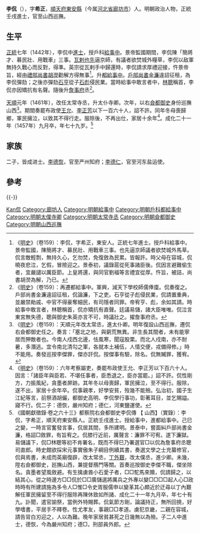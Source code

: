 {{Otheruses|other=名为李侃的其他人物|李侃}}
{{明清人物信息框
| 姓名 = 李侃
| 原名 =
| 圖片名稱= 
| 圖片大小 = 200px
| 圖片說明 = 
| 最高職務 = 巡撫山西都察院右僉都御史
| 國家 = 大明
| 爵位 =
| 籍貫 = [[順天府|順天府]][[東安縣|東安縣]]
| 族裔 = 漢族
| 旗籍 = 
| 字號 = 字希正
| 諡號 = 
| 出生日期 = 永樂五年（1407年）
| 出生地點 = [[順天府|順天府]][[東安縣|東安縣]]
| 逝世日期 = 成化二十一年（1485年）
| 逝世地點 = [[順天府|順天府]][[東安縣|東安縣]]
| 墓葬 =
| 配偶 =
| 親屬 = 子 [[李德恢|李德恢]]、[[李德仁|李德仁]]
| 出身 = 
*正統七年壬戌科同進士出身
| 經歷 = 
| 著作 =
}}

'''李侃'''（{{bd|1407年||1485年||catIdx=Li李}}），字'''希正'''，[[順天府|順天府]][[東安縣|東安縣]]（今属[[河北省|河北省]][[廊坊市|廊坊市]]）人。明朝政治人物，正統壬戌進士，官至山西巡撫。

==生平==
[[正统_(年号)|正統]]七年（1442年），李侃中[[進士|進士]]，授戶科[[給事中|給事中]]。景帝監國期間，李侃陳「簡將才、募民壯、用戰車」三事。[[瓦剌|瓦剌]][[也先|也先]]逼京師，有議者欲焚城外糧草，李侃以敌軍無持久戰心而反對，得準。英宗從瓦剌手中歸還時，李侃請求厚禮迎接，忤景帝旨，經由[[禮部尚書|禮部尚書]][[胡濙|胡濙]]勸解方得無事<ref>《[[明史|明史]]》（卷159）：李侃，字希正，東安人。正統七年進士。授戶科給事中。景帝監國，陳簡將才、募民壯、用戰車三事。也先逼京師議者欲焚城外馬草。侃言敵輕剽，無持久心，乞勿焚，免復斂為民累。皆報許。時父母在容城，侃曉夜悲泣，乞假，冒險迎之。景泰初，議錄扈從死事諸臣後。侃因言避難偷生者，宜嚴譴以厲臣節。上皇將還，與同官劉福等言禮宜從厚。忤旨，被詰，尚書胡濙為解，乃已。</ref>。升[[都給事中|都給事中]]。[[戶部尚書|戶部尚書]][[金濂|金濂]]違詔征租，為李侃彈劾；之後亦彈劾[[石亨|石亨]]從子[[石彪|石彪]]侵民業。當時給事中敢言者中，[[林聰|林聰]]稱首，李侃亦因矯抗有名聲。隨後升[[詹事府|詹事府]]丞<ref>《[[明史|明史]]》（卷159）：再遷都給事中。軍興，減天下學校師儒俸廩。侃奏復之。戶部尚書金濂違詔征租，侃論濂，下之吏。石亨從子彪侵民業，侃請置重典，並嚴禁勛戚、中官不得豪奪細民，有司隱者同罪。帝宥亨、彪，余如其請。時給事中敢言者，林聰稱首，侃亦矯抗有直聲。廷議易儲，諸大臣唯唯。侃泣言東宮無失德，聰與御史朱英亦言不可，時議壯之。擢詹事府丞。</ref>。

[[天顺_(明)|天順]]元年（1461年），改任太常寺丞，升太仆寺卿。次年，以右[[僉都御史|僉都御史]]身份巡撫山西<ref>《[[明史|明史]]》（卷159）：天順元年改太常丞，進太仆卿。明年復設山西巡撫，遷侃右僉都御史任之。奏言：「塞北之地，與窮荒無異。非生長其間者，未有能寧居而狎敵者也。今南人戍西北邊，怯風寒，聞寇股栗。而北人戍南，亦不耐暑，多潛逃。宜令南北清勾之軍，各就本土補伍，人情交便，戎備得修。」時不能用。奏發巡按李傑罪，傑亦訐侃。按傑事有驗，除名。侃無贓罪，獲宥。</ref>。期間奏罷布政使[[王允|王允]]、[[李正芳|李正芳]]以下一百六十人，詔不許。同年冬母喪歸鄉，軍民擁泣，以致其不得行走。服除後，不再出仕，家居十余年<ref>《[[明史|明史]]》（卷159）：六年考察屬吏，奏罷布政使王允、李正芳以下百六十人。因言：「諸臣年與臣若、不堪任事者，臣悉退之，臣亦當罷。」詔不許。侃性剛方，力振風紀，貪墨者屏跡。其年冬以母喪歸，軍民擁泣，至不得行。服除，遂不出，家居十余年卒。侃事親孝，好學安貧，歿幾不能殮。弘治初，國子生江紀等言，前祭酒胡儼，都御史高明、李侃學行事功，彰著耳目，並乞賜謚。寢不行。侃二子：德恢，嚴州知府；德仁，河東鹽運使。</ref>。成化二十一年（1457年）九月卒，年七十九岁。<ref>《國朝獻徵錄·卷之六十三》都察院右僉都御史李侃傳 【 山西】（實錄）：李侃，字希正，順天府東安縣人。正統壬戌進士。授給事中，進都給事中。己巳之變，一時言官奮發言事，侃居其間，多所建明。景泰中，嘗面糾戶部尚書金濂，格詔□斂罪，有旨宥之。侃膝行近前，厲聲言：濂罪不可宥。遂下濂獄。易儲議下，侃□林聰等初不肯署名，既而不得巳乃署選官□以侃為詹事府丞聰司直郎。時史館欲採宋元事實傲朱子綱目例續其書，奏選文學之士充纂修官，侃與焉書，未成而英廟復辟，改太常丞，[[丁外艱|丁外艱]]，改太僕丞，進少卿。未幾，陞右僉都御史，廵撫山西，兼提督鴈門等關。首奏巡按御史李傑不職，傑坐除名。貪墨者望風斂避。有生擒虜酋小石愛子者，□□駝馬來贖，侃請歸之，以結其心。從之時邊方□□侃於□□廣儲選將厲兵之外專以變□□□□起人心□政時時有所建請施為多令人□惟□令史胥服儒申以變革其心頗近於迂尋以丁內艱解任軍民擁留至不得行服除再陳休致如所諸、成化二十一年九月卒，年七十有九。訃聞，遣官諭祭，當例外特賜葬。侃氣節方剛，論議持正，無所回撓，好學嗜書，平居手不釋卷。性尤孝友，事親□□孝道。虜犯京畿，二親在容城，請告冐白刃迎之，人以為難。晚年家居貧甚死之日幾無以為殮。子二人中進士，德恢，今為嚴州知府；德□，刑部員外郎。</ref>

== 家族 ==
二子，皆成进士。[[李德恢|李德恢]]，官至严州知府；[[李德仁_(成化進士)|李德仁]]，官至河东盐运使。

==參考==
{{wikisource|明史/卷159}}
{{wikisource|國朝獻徵錄/卷之六十三}}
{{reflist}}
{{-}}
{{start box}}
{{s-off}}
{{succession box|[[蕭啓|蕭啓]]|[[陳宜|陳宜]]|[[山西巡撫|山西巡撫]]|<small>成化二年正月庚戌 - 成化六年十月戊申<br />（1466年－1469年）</small>}}
{{end box}}

{{正統七年壬戌科殿試金榜}}

{{Authority control}}

{{DEFAULTSORT:Li李}}
[[Category:李姓|Kan侃]]
[[Category:廊坊人|Category:廊坊人]]
[[Category:明朝給事中|Category:明朝給事中]]
[[Category:明朝戶科都給事中|Category:明朝戶科都給事中]]
[[Category:明朝太僕寺卿|Category:明朝太僕寺卿]]
[[Category:明朝太常寺丞|Category:明朝太常寺丞]]
[[Category:明朝僉都御史|Category:明朝僉都御史]]
[[Category:明朝山西巡撫|Category:明朝山西巡撫]]